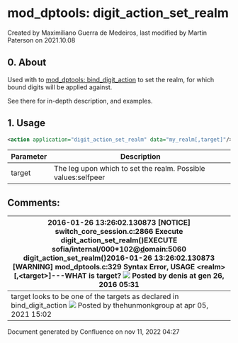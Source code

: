 
# mod_dptools: digit_action_set_realm 

 Created by  Maximiliano Guerra de Medeiros, last modified by  Martin Paterson on 2021.10.08

## 0\. About

Used with to [mod\_dptools: bind\_digit\_action](./6586414.mdx#0-about) to set the realm, for which bound digits will be applied against. 

See there for in-depth description, and examples.

## 1\. Usage

```xml
<action application="digit_action_set_realm" data="my_realm[,target]"/>
```

| Parameter | Description                                                   |
| --------- | ------------------------------------------------------------- |
| target    | The leg upon which to set the realm. Possible values:selfpeer |

## Comments:

| 2016-01-26 13:26:02.130873 \[NOTICE\] switch\_core\_session.c:2866 Execute digit\_action\_set\_realm()EXECUTE sofia/internal/000\*102@[d](http://siptest.ringme.ru)omain:5060 digit\_action\_set\_realm()2016-01-26 13:26:02.130873 \[WARNING\] mod\_dptools.c:329 Syntax Error, USAGE &lt;realm>\[,&lt;target>\]\---WHAT is target? ![](/images/icons/contenttypes/comment_16.png) Posted by denis at gen 26, 2016 05:31 |
| ------------------------------------------------------------------------------------------------------------------------------------------------------------------------------------------------------------------------------------------------------------------------------------------------------------------------------------------------------------------------------------------------------------------ |
| target looks to be one of the targets as declared in bind\_digit\_action ![](/images/icons/contenttypes/comment_16.png) Posted by thehunmonkgroup at apr 05, 2021 15:02                                                                                                                                                                                                                                             |

Document generated by Confluence on nov 11, 2022 04:27
